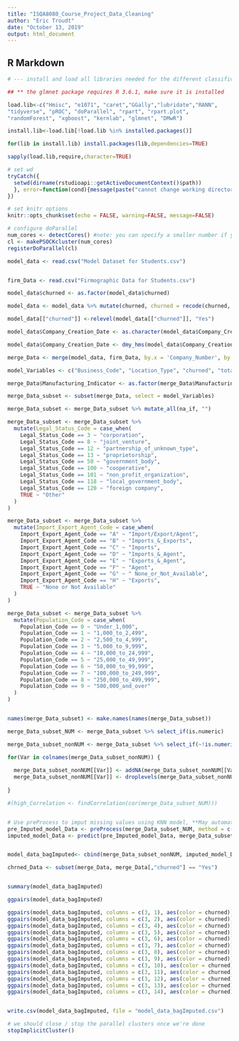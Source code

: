 ```yaml
---
title: "ISQA8080_Course_Project_Data_Cleaning"
author: "Eric Troudt"
date: "October 13, 2019"
output: html_document
---
```



## R Markdown

```r

# --- install and load all libraries needed for the different classification models ---

## ** the glmnet package requires R 3.6.1, make sure it is installed

load.lib<-c("Hmisc", "e1071", "caret","GGally","lubridate","RANN",
"tidyverse", "pROC", "doParallel", "rpart", "rpart.plot", 
"randomForest", "xgboost", "kernlab", "glmnet", "DMwR")

install.lib<-load.lib[!load.lib %in% installed.packages()]

for(lib in install.lib) install.packages(lib,dependencies=TRUE)

sapply(load.lib,require,character=TRUE)

# set wd
tryCatch({
  setwd(dirname(rstudioapi::getActiveDocumentContext()$path))
  }, error=function(cond){message(paste("cannot change working directory"))
})

# set knitr options
knitr::opts_chunk$set(echo = FALSE, warning=FALSE, message=FALSE)

# configure doParallel
num_cores <- detectCores() #note: you can specify a smaller number if you want
cl <- makePSOCKcluster(num_cores)
registerDoParallel(cl)


```



```r

model_data <- read.csv("Model Dataset for Students.csv")


firm_Data <- read.csv("Firmographic Data for Students.csv")

model_data$churned <- as.factor(model_data$churned)

model_data <- model_data %>% mutate(churned, churned = recode(churned, '0' = 'No', '1' = 'Yes'))

model_data[["churned"]] <-relevel(model_data[["churned"]], "Yes")

model_data$Company_Creation_Date <- as.character(model_data$Company_Creation_Date)

model_data$Company_Creation_Date <- dmy_hms(model_data$Company_Creation_Date)

merge_Data <- merge(model_data, firm_Data, by.x = 'Company_Number', by.y = 'Company_Number')

model_Variables <- c("Business_Code", "Location_Type", "churned", "total_products", "total_transactions", "total_accounts", "total_revenue", "total_usage", "Employee_Count_Total", "Company_Number", "Public_Private_Indicator", "Major_Industry_Category_Name", "Legal_Status_Code", "Import_Export_Agent_Code", "Population_Code", "Number_of_Family_Members", "Manufacturing_Indicator")

merge_Data$Manufacturing_Indicator <- as.factor(merge_Data$Manufacturing_Indicator)

merge_Data_subset <- subset(merge_Data, select = model_Variables)

merge_Data_subset <- merge_Data_subset %>% mutate_all(na_if, "")

merge_Data_subset <- merge_Data_subset %>% 
  mutate(Legal_Status_Code = case_when(
    Legal_Status_Code == 3 ~ "corporation",
    Legal_Status_Code == 8 ~ "joint_venture",
    Legal_Status_Code == 12 ~ "partnership_of_unknown_type",
    Legal_Status_Code == 13 ~ "proprietorship",
    Legal_Status_Code == 50 ~ "government_body",
    Legal_Status_Code == 100 ~ "cooperative",
    Legal_Status_Code == 101 ~ "non_profit_organization",
    Legal_Status_Code == 118 ~ "local_government_body",
    Legal_Status_Code == 120 ~ "foreign company",
    TRUE ~ "Other"
  )
)

merge_Data_subset <- merge_Data_subset %>% 
  mutate(Import_Export_Agent_Code = case_when(
    Import_Export_Agent_Code == "A" ~ "Import/Export/Agent",
    Import_Export_Agent_Code == "B" ~ "Imports_&_Exports",
    Import_Export_Agent_Code == "C" ~ "Imports",
    Import_Export_Agent_Code == "D" ~ "Imports_&_Agent",
    Import_Export_Agent_Code == "E" ~ "Exports_&_Agent",
    Import_Export_Agent_Code == "F" ~ "Agent",
    Import_Export_Agent_Code == "G" ~ " None_or_Not_Available",
    Import_Export_Agent_Code == "H" ~ "Exports",
    TRUE ~ "None or Not Available"
  )
)

merge_Data_subset <- merge_Data_subset %>% 
  mutate(Population_Code = case_when(
    Population_Code == 0 ~ "Under_1,000",
    Population_Code == 1 ~ "1,000_to_2,499",
    Population_Code == 2 ~ "2,500_to_4,999",
    Population_Code == 3 ~ "5,000_to_9,999",
    Population_Code == 4 ~ "10,000_to_24,999",
    Population_Code == 5 ~ "25,000_to_49,999",
    Population_Code == 6 ~ "50,000_to_99,999",
    Population_Code == 7 ~ "100,000_to_249,999",
    Population_Code == 8 ~ "250,000_to_499,999",
    Population_Code == 9 ~ "500,000_and_over"
  )
)


names(merge_Data_subset) <- make.names(names(merge_Data_subset))

```

```r


merge_Data_subset_NUM <- merge_Data_subset %>% select_if(is.numeric)

merge_Data_subset_nonNUM <- merge_Data_subset %>% select_if(~!is.numeric(.x))

for(Var in colnames(merge_Data_subset_nonNUM)) {
  
  merge_Data_subset_nonNUM[[Var]] <- addNA(merge_Data_subset_nonNUM[[Var]], ifany = TRUE)
  merge_Data_subset_nonNUM[[Var]] <- droplevels(merge_Data_subset_nonNUM[[Var]])
  
}

#(high_Correlation <- findCorrelation(cor(merge_Data_subset_NUM)))


# Use preProcess to imput missing values using KNN model, **May automatically apply centering and scaling?
pre_Imputed_model_Data <- preProcess(merge_Data_subset_NUM, method = c("bagImpute", "scale", "center"))
imputed_model_Data <- predict(pre_Imputed_model_Data, merge_Data_subset_NUM)


model_data_bagImputed<- cbind(merge_Data_subset_nonNUM, imputed_model_Data)

chrned_Data <- subset(merge_Data, merge_Data[,"churned"] == "Yes")


summary(model_data_bagImputed)

ggpairs(model_data_bagImputed)

ggpairs(model_data_bagImputed, columns = c(3, 1), aes(color = churned))
ggpairs(model_data_bagImputed, columns = c(3, 2), aes(color = churned))
ggpairs(model_data_bagImputed, columns = c(3, 4), aes(color = churned))
ggpairs(model_data_bagImputed, columns = c(3, 5), aes(color = churned))
ggpairs(model_data_bagImputed, columns = c(3, 6), aes(color = churned))
ggpairs(model_data_bagImputed, columns = c(3, 7), aes(color = churned))
ggpairs(model_data_bagImputed, columns = c(3, 8), aes(color = churned))
ggpairs(model_data_bagImputed, columns = c(3, 9), aes(color = churned))
ggpairs(model_data_bagImputed, columns = c(3, 10), aes(color = churned))
ggpairs(model_data_bagImputed, columns = c(3, 11), aes(color = churned))
ggpairs(model_data_bagImputed, columns = c(3, 12), aes(color = churned))
ggpairs(model_data_bagImputed, columns = c(3, 13), aes(color = churned))
ggpairs(model_data_bagImputed, columns = c(3, 14), aes(color = churned))


write.csv(model_data_bagImputed, file = "model_data_bagImputed.csv")

```

```r

# we should close / stop the parallel clusters once we're done
stopImplicitCluster()

```
